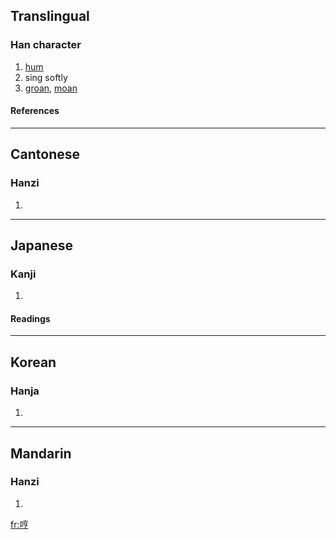 ==Translingual==
===Han character===
{{Han char|rn=30|rad=口|as=07|sn=10|four=6002<sub>7</sub>|canj=口卜口弓 (RYRN)}}
# [[hum]]
# sing softly
# [[groan]], [[moan]]
====References====
{{Han ref|kx=0191.140|dkj=03679|dj=0410.260|hdz=10632.140|uh=54FC|ud=21756|bh=ADF3|bd=44531}}
----
==Cantonese==
===Hanzi===
{{yue-hanzi|jyut=|y=hang1}}
# {{defn|Cantonese}}
----
==Japanese==
===Kanji===
{{ja-kanji|grade=|rs=口07}}
# {{defn|Japanese}} 
====Readings====
{{ja-readings|on=[[こう]] (kō), [[きょう]] (kyō)|kun=[[おびえる]] (obieru)}}
----
==Korean==
===Hanja===
{{ko-hanja|hangeul=형|rv=hyeong|mr=hyŏng}}
# {{defn|Korean}}
----
==Mandarin==
===Hanzi===
{{cmn-hanzi|pin=[[hēng]] ([[heng1]])|wg=heng<sup>1</sup>}}
# {{defn|Mandarin}}

[[fr:哼]]